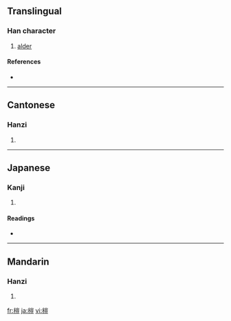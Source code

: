 {{see|桤}}
==Translingual==

===Han character===
{{Han char|rn=75|rad=木|as=10|sn=14|four=4291<sub>8</sub>|canj=木山一廿 (DUMT)}}

# [[alder]]

====References====
* {{Han ref|kx=0545.150|dkj=15298|dj=0933.060|hdz=21264.040|uh=69BF|ud=27071|bh=E24E|bd=57934}}

----

==Cantonese==

===Hanzi===
{{yue-hanzi|jyut=|y=[[kei1]]}}

# {{defn|Cantonese}}

----

==Japanese==

===Kanji===
{{ja-kanji|grade=|rs=木10}}

# {{defn|Japanese}}

====Readings====
* {{ja-readings|on=[[き]] (ki), [[かい]] (kai), [[がい]] (gai)|kun=[[はんのき]] (hannoki)}}

----

==Mandarin==

===Hanzi===
{{cmn-hanzi|sim=桤|pin=[[gǎo]] ([[gao3]]), [[qī]] ([[qi1]])|wg=[[kao3|kao<sup>3</sup>]], [[ch'i1|ch'i<sup>1</sup>]]}}

# {{defn|Mandarin}}

[[fr:榿]]
[[ja:榿]]
[[vi:榿]]